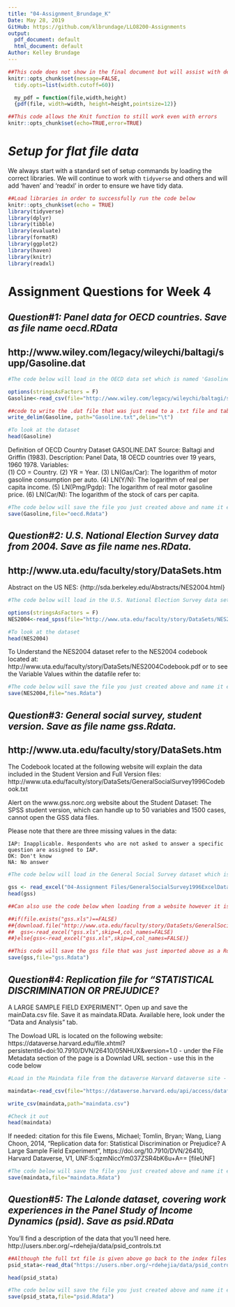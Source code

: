 ---
title: "04-Assignment_Brundage_K"
Date: May 28, 2019
GitHub: https://github.com/klbrundage/LLO8200-Assignments
output:
  pdf_document: default
  html_document: default
Author: Kelley Brundage
---


```{r global_options, include = FALSE}
##This code does not show in the final document but will assist with definining the margin cutoff point and wraps the text to the next line.
knitr::opts_chunk$set(message=FALSE, 
  tidy.opts=list(width.cutoff=60)) 

  my_pdf = function(file,width,height)
  {pdf(file, width=width, height=height,pointsize=12)}
```


```{r setup, include=FALSE}
##This code allows the Knit function to still work even with errors 
knitr::opts_chunk$set(echo=TRUE,error=TRUE)
```


# *Setup for flat file data*

We always start with a standard set of setup commands by loading the correct libraries. We will continue to work with `tidyverse` and others and will add 'haven' and 'readxl' in order to ensure we have tidy data.

```{r, warning=F}
##Load libraries in order to successfully run the code below
knitr::opts_chunk$set(echo = TRUE)
library(tidyverse)
library(dplyr)
library(tibble)
library(evaluate)
library(formatR)
library(ggplot2)
library(haven)
library(knitr)
library(readxl)
```

# **Assignment Questions for Week 4**

## *Question#1: Panel data for OECD countries. Save as file name oecd.RData* 
## http://www.wiley.com/legacy/wileychi/baltagi/supp/Gasoline.dat

```{r Panel Data for OECD countries}
#The code below will load in the OECD data set which is named 'Gasoline.dat' from the Wiley sysetem for "Econometric Analysis of Panel Data" by Badi H. Baltagi

options(stringsAsFactors = F)
Gasoline<-read_csv(file="http://www.wiley.com/legacy/wileychi/baltagi/supp/Gasoline.dat")

##code to write the .dat file that was just read to a .txt file and tab delimited
write_delim(Gasoline, path="Gasoline.txt",delim="\t")

#To look at the dataset
head(Gasoline)
```

Definition of OECD Country Dataset
GASOLINE.DAT
Source: Baltagi and Griffin (1983).
Description: Panel Data, 18 OECD countries over 19 years, 1960 1978.
Variables:        
  (1) CO = Country.
  (2) YR = Year.
  (3) LN(Gas/Car): The logarithm of motor gasoline consumption per auto.
  (4) LN(Y/N): The logarithm of real per capita income.
  (5) LN(Pmg/Pgdp): The logarithm of real motor gasoline price.
  (6) LN(Car/N): The logarithm of the stock of cars per capita.

```{r Save as oecd.Rdata file }
#The code below will save the file you just created above and name it exactly what you have in "" as that Rdata file
save(Gasoline,file="oecd.Rdata")
```


## *Question#2: U.S. National Election Survey data from 2004. Save as file name nes.RData.* 
## http://www.uta.edu/faculty/story/DataSets.htm

Abstract on the US NES: {http://sda.berkeley.edu/Abstracts/NES2004.html}

```{r US National Election Survey - SPSS Data File}
#The code below will load in the U.S. National Election Survey data set from 2004 which is named 'NES2004.sav' from the University of Texas at Arlington, Department of Political Science DataSet website maintained by Professor Dale Story

options(stringsAsFactors = F)
NES2004<-read_spss(file="http://www.uta.edu/faculty/story/DataSets/NES2004.sav")

#To look at the dataset
head(NES2004)
```

To Understand the NES2004 dataset refer to the NES2004 codebook located at: http://www.uta.edu/faculty/story/DataSets/NES2004Codebook.pdf or to see the Variable Values within the datafile refer to: 

```{r Save USNES2004 file}
#The code below will save the file you just created above and name it exactly what you have in "" as that Rdata file
save(NES2004,file="nes.Rdata")
```


## *Question#3: General social survey, student version. Save as file name gss.Rdata.*
## http://www.uta.edu/faculty/story/DataSets.htm

The Codebook located at the following website will explain the data included in the Student Version and Full Version files:  http://www.uta.edu/faculty/story/DataSets/GeneralSocialSurvey1996Codebook.txt

Alert on the www.gss.norc.org website about the Student Dataset:
  The SPSS student version, which can handle up to 50 variables and 1500 
    cases, cannot open the GSS data files.

  Please note that there are three missing values in the data:

    IAP: Inapplicable. Respondents who are not asked to answer a specific 
    question are assigned to IAP.
    DK: Don't know
    NA: No answer

```{r General Social Survey}
#The code below will load in the General Social Survey dataset which is named 'GeneralSocialSurvey1996ExcelDataStudentVersion.xls' from the from the University of Texas at Arlington, Department of Political Science DataSet website maintained by Professor Dale Story

gss <- read_excel("04-Assignment Files/GeneralSocialSurvey1996ExcelDataStudentVersion.xls")
head(gss)

##Can also use the code below when loading from a website however it is currently causing errors when trying to knit

##if(file.exists("gss.xls")==FALSE)
##{download.file("http://www.uta.edu/faculty/story/DataSets/GeneralSocialSurvey1996ExcelDataStudentVersion.xls", destfile = "gss.xls")
##  gss<-read_excel("gss.xls",skip=4,col_names=FALSE)
##}else{gss<-read_excel("gss.xls",skip=4,col_names=FALSE)}

```


```{r Save gss file}
##This code will save the gss file that was just imported above as a Rdata file
save(gss,file="gss.Rdata")
```


## *Question#4: Replication file for “STATISTICAL DISCRIMINATION OR PREJUDICE?*
A LARGE SAMPLE FIELD EXPERIMENT”. Open up and save the mainData.csv file. Save it as maindata.RData. Available here, look under the “Data and Analysis” tab.

The Dowload URL is located on the following website: https://dataverse.harvard.edu/file.xhtml?persistentId=doi:10.7910/DVN/26410/05NHUX&version=1.0 - under the File Metadata section of the page is a Downlad URL section - use this in the code below

```{r Load MainData file from Harvard Dataverse}
#Load in the Maindata file from the dataverse Harvard dataverse site - The Review of Economics and Statistics, Harvard Kennedy School

maindata<-read_csv(file="https://dataverse.harvard.edu/api/access/datafile/:persistentId?persistentId=doi:10.7910/DVN/26410/05NHUX")

write_csv(maindata,path="maindata.csv")

#Check it out
head(maindata)
```

If needed: citation for this file
Ewens, Michael; Tomlin, Bryan; Wang, Liang Choon, 2014, "Replication data for: Statistical Discrimination or Prejudice? A Large Sample Field Experiment", https://doi.org/10.7910/DVN/26410, Harvard Dataverse, V1, UNF:5:qzmNiccYm037ZSR4bK6u+A== [fileUNF]

```{r Save the Lg Sample Field Experiement File}
#The code below will save the file you just created above and name it exactly what you have in "" as that Rdata file
save(maindata,file="maindata.Rdata")
```


## *Question#5: The Lalonde dataset, covering work experiences in the Panel Study of Income Dynamics (psid). Save as psid.RData* 

You’ll find a description of the data that you’ll need here.
http://users.nber.org/~rdehejia/data/psid_controls.txt 

```{r Lalonde dataset}
##Although the full txt file is given above go back to the index files located at http://users.nber.org/~rdehejia/data/ you will find there is a .dta file which is easier to convert/pull down and then save as the Rdata file
psid_stata<-read_dta("https://users.nber.org/~rdehejia/data/psid_controls.dta")

head(psid_stata)
```


```{r Save LaLonde dataset as Rdata file}
#The code below will save the file you just created above and name it exactly what you have in "" as that Rdata file
save(psid_stata,file="psid.Rdata")
```

